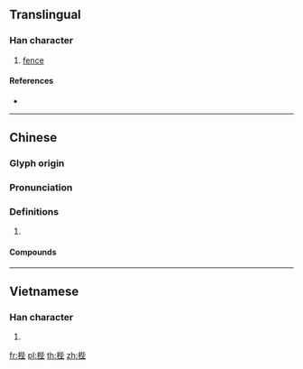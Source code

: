 {{character info/new}}
==Translingual==

===Han character===
{{Han char|rn=75|rad=木|as=07|sn=11|four=41914|canj=DPPG|ids=⿰木坒}}

# [[fence]]

====References====
* {{Han ref|kx=0528.220|dkj=14842|dj=0917.100|hdz=21212.070|uh=6890|ud=26768|bh=D5B2|bd=54706}}

----

==Chinese==
{{zh-forms}}

===Glyph origin===
{{Han etym}}

===Pronunciation===
{{zh-pron
|c=bai6
|mc=y
|oc=y
|cat=
}}

===Definitions===
{{zh-hanzi}}

# {{rfdef|zh}}

====Compounds====
{{zh-der|梐枑|梐梱}}

----

==Vietnamese==

===Han character===
{{vi-readings|rs=木07|hanviet=bẹ}}

# {{defn|lang=vi|sort=木07}}

[[fr:梐]]
[[pl:梐]]
[[th:梐]]
[[zh:梐]]